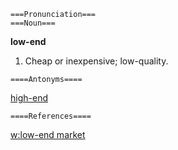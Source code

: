  ===Pronunciation===
 ===Noun===
'''low-end'''
#Cheap or inexpensive; low-quality.
 ====Antonyms====
[[high-end]]
 ====References====
[[w:low-end market]]